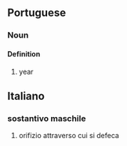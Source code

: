 == Portuguese ==

=== Noun ===

==== Definition ====
# year

== Italiano ==

=== sostantivo maschile ===

# orifizio attraverso cui si defeca